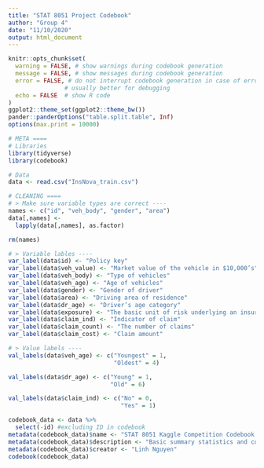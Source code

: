 ```yaml
---
title: "STAT 8051 Project Codebook"
author: "Group 4"
date: "11/10/2020"
output: html_document
---
```


```r
knitr::opts_chunk$set(
  warning = FALSE, # show warnings during codebook generation
  message = FALSE, # show messages during codebook generation
  error = FALSE, # do not interrupt codebook generation in case of errors,
                # usually better for debugging
  echo = FALSE  # show R code
)
ggplot2::theme_set(ggplot2::theme_bw())
pander::panderOptions("table.split.table", Inf)
options(max.print = 10000)
```

```r
# META ====
# Libraries
library(tidyverse)
library(codebook)

# Data
data <- read.csv("InsNova_train.csv")

# CLEANING ====
# > Make sure variable types are correct ----
names <- c("id", "veh_body", "gender", "area")
data[,names] <- 
  lapply(data[,names], as.factor)

rm(names)

# > Variable lables ----
var_label(data$id) <- "Policy key"
var_label(data$veh_value) <- "Market value of the vehicle in $10,000’s"
var_label(data$veh_body) <- "Type of vehicles"
var_label(data$veh_age) <- "Age of vehicles"
var_label(data$gender) <- "Gender of driver"
var_label(data$area) <- "Driving area of residence"
var_label(data$dr_age) <- "Driver’s age category"
var_label(data$exposure) <- "The basic unit of risk underlying an insurance premium"
var_label(data$claim_ind) <- "Indicator of claim"
var_label(data$claim_count) <- "The number of claims"
var_label(data$claim_cost) <- "Claim amount"

# > Value labels ----
val_labels(data$veh_age) <- c("Youngest" = 1,
                              "Oldest" = 4)

val_labels(data$dr_age) <- c("Young" = 1,
                             "Old" = 6)

val_labels(data$claim_ind) <- c("No" = 0,
                                "Yes" = 1)
```

```r
codebook_data <- data %>% 
  select(-id) #excluding ID in codebook
metadata(codebook_data)$name <- "STAT 8051 Kaggle Competition Codebook - Group 4"
metadata(codebook_data)$description <- "Basic summary statistics and codebook, excluding ID variable, for the training dataset from the 2020 Travelers Modeling Competition - Predicting Claim Cost"
metadata(codebook_data)$creator <- "Linh Nguyen"
codebook(codebook_data)
```